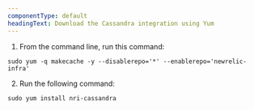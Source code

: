 ```yaml
---
componentType: default
headingText: Download the Cassandra integration using Yum
---
```


1. From the command line, run this command:

```shell
sudo yum -q makecache -y --disablerepo='*' --enablerepo='newrelic-infra'
```

2. Run the following command:

```shell
sudo yum install nri-cassandra
```